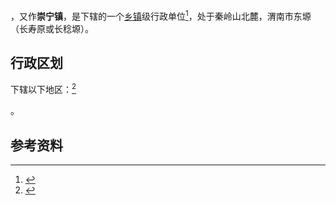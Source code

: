 {{中国乡级行政区|61/05/02/107/000}}

'''{{PAGENAMEBASE}}'''，又作'''崇宁镇'''，是{{PRC admin/fullname|61/05/02/107/000|3}}下辖的一个[[乡镇|乡镇]]级行政单位<ref>{{PRC admin/ref sgc|{{PRC admin/parent|61/05/02/107/000}}}}</ref>，处于秦岭山北麓，渭南市东塬（长寿原或长稔塬）。

== 行政区划 ==

{{PAGENAMEBASE}}下辖以下地区：<ref>{{PRC admin/ref sgc|61/05/02/107/000}}</ref>

{{PRC admin/children|61/05/02/107/000}}。

== 参考资料 ==

{{reflist}}

{{行政区划小作品}}
{{PRC admin/navcat|61/05/02/107/000}}